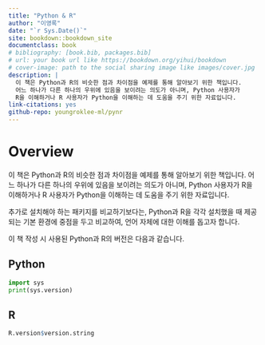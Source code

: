 ```yaml
--- 
title: "Python & R"
author: "이영록"
date: "`r Sys.Date()`"
site: bookdown::bookdown_site
documentclass: book
# bibliography: [book.bib, packages.bib]
# url: your book url like https://bookdown.org/yihui/bookdown
# cover-image: path to the social sharing image like images/cover.jpg
description: |
  이 책은 Python과 R의 비슷한 점과 차이점을 예제를 통해 알아보기 위한 책입니다. 
  어느 하나가 다른 하나의 우위에 있음을 보이려는 의도가 아니며, Python 사용자가 
  R을 이해하거나 R 사용자가 Python을 이해하는 데 도움을 주기 위한 자료입니다.
link-citations: yes
github-repo: youngroklee-ml/pynr
---
```


# Overview

이 책은 Python과 R의 비슷한 점과 차이점을 예제를 통해 알아보기 위한 책입니다. 어느 하나가 다른 하나의 우위에 있음을 보이려는 의도가 아니며, Python 사용자가 R을 이해하거나 R 사용자가 Python을 이해하는 데 도움을 주기 위한 자료입니다.

추가로 설치해야 하는 패키지를 비교하기보다는, Python과 R을 각각 설치했을 때 제공되는 기본 환경에 중점을 두고 비교하여, 언어 자체에 대한 이해를 돕고자 합니다. 

이 책 작성 시 사용된 Python과 R의 버전은 다음과 같습니다.

## Python

```python
import sys
print(sys.version)
```

## R

```r
R.version$version.string
```